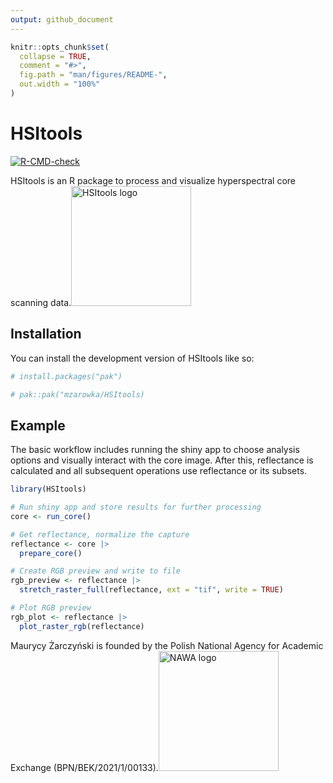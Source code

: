 ```yaml
---
output: github_document
---
```


<!-- README.md is generated from README.Rmd. Please edit that file -->

```r
knitr::opts_chunk$set(
  collapse = TRUE,
  comment = "#>",
  fig.path = "man/figures/README-",
  out.width = "100%"
)
```

# HSItools

<!-- badges: start -->

[![R-CMD-check](https://github.com/mzarowka/HSItools/actions/workflows/R-CMD-check.yaml/badge.svg)](https://github.com/mzarowka/HSItools/actions/workflows/R-CMD-check.yaml)

<!-- badges: end -->

HSItools is an R package to process and visualize hyperspectral core scanning data.![HSItools logo](man/figures/package_logo.png){width="192"}

## Installation

You can install the development version of HSItools like so:

``` r
# install.packages("pak")

# pak::pak("mzarowka/HSItools)
```

## Example

The basic workflow includes running the shiny app to choose analysis options and visually interact with the core image. After this, reflectance is calculated and all subsequent operations use reflectance or its subsets.

```r
library(HSItools)

# Run shiny app and store results for further processing
core <- run_core()

# Get reflectance, normalize the capture
reflectance <- core |>
  prepare_core()

# Create RGB preview and write to file
rgb_preview <- reflectance |>
  stretch_raster_full(reflectance, ext = "tif", write = TRUE)

# Plot RGB preview
rgb_plot <- reflectance |>
  plot_raster_rgb(reflectance)
```

Maurycy Żarczyński is founded by the Polish National Agency for Academic Exchange (BPN/BEK/2021/1/00133).![NAWA logo](man/figures/nawa_logo.png){width="192"}
